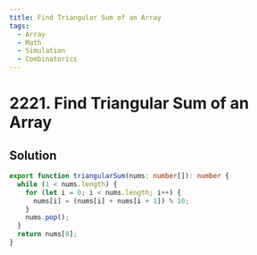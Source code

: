 ```yaml
---
title: Find Triangular Sum of an Array
tags:
  - Array
  - Math
  - Simulation
  - Combinatorics
---
```


# 2221. Find Triangular Sum of an Array

<Badges>
  <LevelBadge level="medium" />
  <TopicBadge name="Array" slug="array" />
  <TopicBadge name="Math" slug="math" />
  <TopicBadge name="Simulation" slug="simulation" />
  <TopicBadge name="Combinatorics" slug="combinatorics" />
</Badges>

## Solution

```typescript filename="solution.ts" copy
export function triangularSum(nums: number[]): number {
  while (1 < nums.length) {
    for (let i = 0; i < nums.length; i++) {
      nums[i] = (nums[i] + nums[i + 1]) % 10;
    }
    nums.pop();
  }
  return nums[0];
}
```

<ProblemLink
  codingSite="leetcode"
  href="https://leetcode.com/problems/find-triangular-sum-of-an-array"
  title="Find Triangular Sum of an Array"
/>
